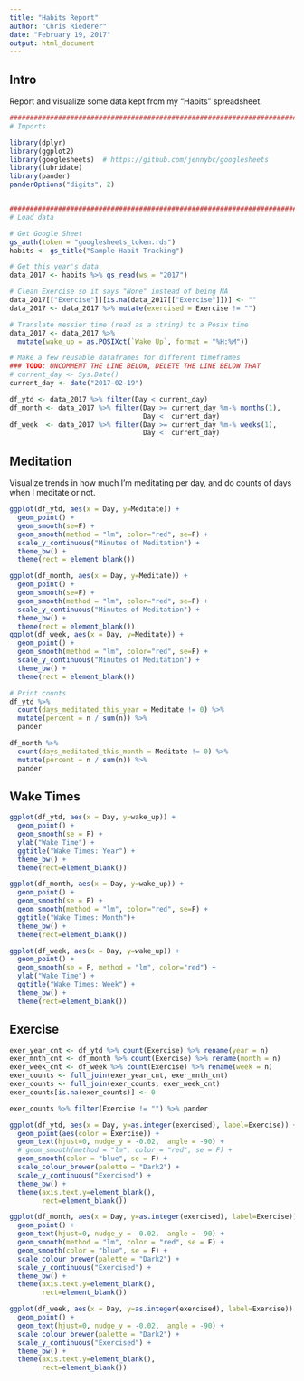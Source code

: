 ```yaml
---
title: "Habits Report"
author: "Chris Riederer"
date: "February 19, 2017"
output: html_document
---
```


## Intro
Report and visualize some data kept from my "Habits" spreadsheet.

```r
################################################################################
# Imports

library(dplyr)
library(ggplot2)
library(googlesheets)  # https://github.com/jennybc/googlesheets
library(lubridate)
library(pander)
panderOptions("digits", 2)


################################################################################
# Load data

# Get Google Sheet
gs_auth(token = "googlesheets_token.rds")
habits <- gs_title("Sample Habit Tracking")

# Get this year's data
data_2017 <- habits %>% gs_read(ws = "2017")

# Clean Exercise so it says "None" instead of being NA
data_2017[["Exercise"]][is.na(data_2017[["Exercise"]])] <- ""
data_2017 <- data_2017 %>% mutate(exercised = Exercise != "")

# Translate messier time (read as a string) to a Posix time
data_2017 <- data_2017 %>% 
  mutate(wake_up = as.POSIXct(`Wake Up`, format = "%H:%M"))

# Make a few reusable dataframes for different timeframes
### TODO: UNCOMMENT THE LINE BELOW, DELETE THE LINE BELOW THAT
# current_day <- Sys.Date()
current_day <- date("2017-02-19")

df_ytd <- data_2017 %>% filter(Day < current_day)
df_month <- data_2017 %>% filter(Day >= current_day %m-% months(1),
                                 Day <  current_day)
df_week  <- data_2017 %>% filter(Day >= current_day %m-% weeks(1),
                                 Day <  current_day)

```


## Meditation
Visualize trends in how much I'm meditating per day, and do counts of days when I meditate or not.

```r
ggplot(df_ytd, aes(x = Day, y=Meditate)) + 
  geom_point() + 
  geom_smooth(se=F) +
  geom_smooth(method = "lm", color="red", se=F) +
  scale_y_continuous("Minutes of Meditation") + 
  theme_bw() + 
  theme(rect = element_blank())
```
```r
ggplot(df_month, aes(x = Day, y=Meditate)) + 
  geom_point() + 
  geom_smooth(se=F) +
  geom_smooth(method = "lm", color="red", se=F) +
  scale_y_continuous("Minutes of Meditation") + 
  theme_bw() + 
  theme(rect = element_blank())
ggplot(df_week, aes(x = Day, y=Meditate)) + 
  geom_point() + 
  geom_smooth(method = "lm", color="red", se=F) +
  scale_y_continuous("Minutes of Meditation") + 
  theme_bw() + 
  theme(rect = element_blank())
```

```r
# Print counts
df_ytd %>% 
  count(days_meditated_this_year = Meditate != 0) %>%
  mutate(percent = n / sum(n)) %>%
  pander
```

```r
df_month %>% 
  count(days_meditated_this_month = Meditate != 0) %>%
  mutate(percent = n / sum(n)) %>%
  pander
```


## Wake Times
```r
ggplot(df_ytd, aes(x = Day, y=wake_up)) + 
  geom_point() + 
  geom_smooth(se = F) + 
  ylab("Wake Time") +
  ggtitle("Wake Times: Year") +
  theme_bw() + 
  theme(rect=element_blank())
```
```r
ggplot(df_month, aes(x = Day, y=wake_up)) + 
  geom_point() + 
  geom_smooth(se = F) + 
  geom_smooth(method = "lm", color="red", se=F) +
  ggtitle("Wake Times: Month")+
  theme_bw() + 
  theme(rect=element_blank())
```
```r

ggplot(df_week, aes(x = Day, y=wake_up)) + 
  geom_point() + 
  geom_smooth(se = F, method = "lm", color="red") + 
  ylab("Wake Time") +
  ggtitle("Wake Times: Week") +
  theme_bw() + 
  theme(rect=element_blank())
```

## Exercise
```r
exer_year_cnt <- df_ytd %>% count(Exercise) %>% rename(year = n)
exer_mnth_cnt <- df_month %>% count(Exercise) %>% rename(month = n)
exer_week_cnt <- df_week %>% count(Exercise) %>% rename(week = n)
exer_counts <- full_join(exer_year_cnt, exer_mnth_cnt)
exer_counts <- full_join(exer_counts, exer_week_cnt)
exer_counts[is.na(exer_counts)] <- 0

exer_counts %>% filter(Exercise != "") %>% pander
```

```r
ggplot(df_ytd, aes(x = Day, y=as.integer(exercised), label=Exercise)) + 
  geom_point(aes(color = Exercise)) + 
  geom_text(hjust=0, nudge_y = -0.02,  angle = -90) +
  # geom_smooth(method = "lm", color = "red", se = F) +
  geom_smooth(color = "blue", se = F) + 
  scale_colour_brewer(palette = "Dark2") + 
  scale_y_continuous("Exercised") +
  theme_bw() + 
  theme(axis.text.y=element_blank(),
        rect=element_blank())
```
```r
ggplot(df_month, aes(x = Day, y=as.integer(exercised), label=Exercise)) + 
  geom_point() + 
  geom_text(hjust=0, nudge_y = -0.02,  angle = -90) +
  geom_smooth(method = "lm", color = "red", se = F) +
  geom_smooth(color = "blue", se = F) + 
  scale_colour_brewer(palette = "Dark2") + 
  scale_y_continuous("Exercised") +
  theme_bw() + 
  theme(axis.text.y=element_blank(),
        rect=element_blank())
```
```r
ggplot(df_week, aes(x = Day, y=as.integer(exercised), label=Exercise)) + 
  geom_point() + 
  geom_text(hjust=0, nudge_y = -0.02,  angle = -90) + 
  scale_colour_brewer(palette = "Dark2") + 
  scale_y_continuous("Exercised") +
  theme_bw() + 
  theme(axis.text.y=element_blank(),
        rect=element_blank())
```

